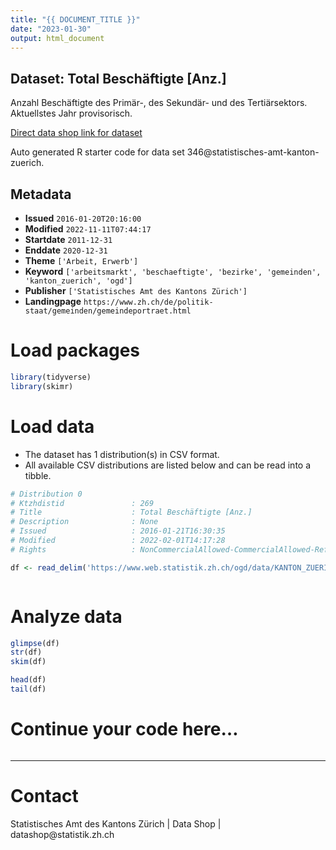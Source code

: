 ```yaml
---
title: "{{ DOCUMENT_TITLE }}"
date: "2023-01-30"
output: html_document
---
```


## Dataset: Total Beschäftigte [Anz.]

Anzahl Beschäftigte des Primär-, des Sekundär- und des Tertiärsektors. Aktuellstes Jahr provisorisch.

[Direct data shop link for dataset](https://www.zh.ch/de/politik-staat/opendata.zhweb-noredirect.zhweb-cache.html?keywords=ogd#/datasets/346@statistisches-amt-kanton-zuerich)

Auto generated R starter code for data set 346@statistisches-amt-kanton-zuerich.

## Metadata

- **Issued** `2016-01-20T20:16:00`
- **Modified** `2022-11-11T07:44:17`
- **Startdate** `2011-12-31`
- **Enddate** `2020-12-31`
- **Theme** `['Arbeit, Erwerb']`
- **Keyword** `['arbeitsmarkt', 'beschaeftigte', 'bezirke', 'gemeinden', 'kanton_zuerich', 'ogd']`
- **Publisher** `['Statistisches Amt des Kantons Zürich']`
- **Landingpage** `https://www.zh.ch/de/politik-staat/gemeinden/gemeindeportraet.html`


# Load packages

```r

library(tidyverse)
library(skimr)

```

# Load data

-   The dataset has 1 distribution(s) in CSV format.
-   All available CSV distributions are listed below and can be read into a tibble.

```r

# Distribution 0
# Ktzhdistid               : 269
# Title                    : Total Beschäftigte [Anz.]
# Description              : None
# Issued                   : 2016-01-21T16:30:35
# Modified                 : 2022-02-01T14:17:28
# Rights                   : NonCommercialAllowed-CommercialAllowed-ReferenceRequired

df <- read_delim('https://www.web.statistik.zh.ch/ogd/data/KANTON_ZUERICH_595.csv')



```

# Analyze data

```r

glimpse(df)
str(df)
skim(df)

head(df)
tail(df)

```

# Continue your code here...

```r

```

------------------------------------------------------------------------

# Contact

Statistisches Amt des Kantons Zürich | Data Shop | datashop@statistik.zh.ch
